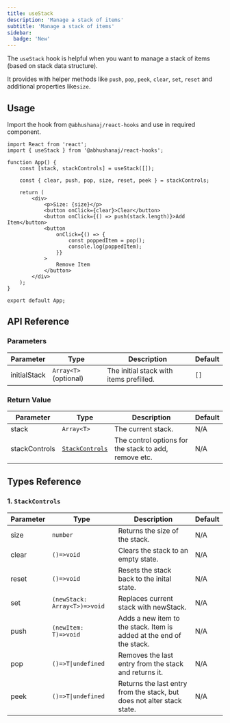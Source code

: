 ```yaml
---
title: useStack
description: 'Manage a stack of items'
subtitle: 'Manage a stack of items'
sidebar:
  badge: 'New'
---
```



The `useStack` hook is helpful when you want to manage a stack of items (based on stack data structure).

It provides with helper methods like `push`, `pop`, `peek`, `clear`, `set`, `reset` and additional properties like`size`.

<DemoWrapper title="useStack">
	<Example client:load />
</DemoWrapper>

## Usage

Import the hook from `@abhushanaj/react-hooks` and use in required component.

```tsx title="./src/App.tsx" ins={2,5,7}  mark="useStack"
import React from 'react';
import { useStack } from '@abhushanaj/react-hooks';

function App() {
	const [stack, stackControls] = useStack([]);

	const { clear, push, pop, size, reset, peek } = stackControls;

	return (
		<div>
			<p>Size: {size}</p>
			<button onClick={clear}>Clear</button>
			<button onClick={() => push(stack.length)}>Add Item</button>
			<button
				onClick={() => {
					const poppedItem = pop();
					console.log(poppedItem);
				}}
			>
				Remove Item
			</button>
		</div>
	);
}

export default App;
```

## API Reference

### Parameters

| Parameter    | Type                  | Description                             | Default |
| ------------ | --------------------- | --------------------------------------- | ------- |
| initialStack | `Array<T>` (optional) | The initial stack with items prefilled. | `[]`    |

### Return Value

| Parameter     | Type                                | Description                                           | Default |
| ------------- | ----------------------------------- | ----------------------------------------------------- | ------- |
| stack         | `Array<T>`                          | The current stack.                                    | N/A     |
| stackControls | [`StackControls`](#1-stackcontrols) | The control options for the stack to add, remove etc. | N/A     |

## Types Reference

### 1. `StackControls`

| Parameter | Type                         | Description                                                            | Default |
| --------- | ---------------------------- | ---------------------------------------------------------------------- | ------- |
| size      | `number`                     | Returns the size of the stack.                                         | N/A     |
| clear     | `()=>void`                   | Clears the stack to an empty state.                                    | N/A     |
| reset     | `()=>void`                   | Resets the stack back to the inital state.                             | N/A     |
| set       | `(newStack: Array<T>)=>void` | Replaces current stack with newStack.                                  | N/A     |
| push      | `(newItem: T)=>void`         | Adds a new item to the stack. Item is added at the end of the stack.   | N/A     |
| pop       | `()=>T\|undefined`           | Removes the last entry from the stack and returns it.                  | N/A     |
| peek      | `()=>T\|undefined`           | Returns the last entry from the stack, but does not alter stack state. | N/A     |
